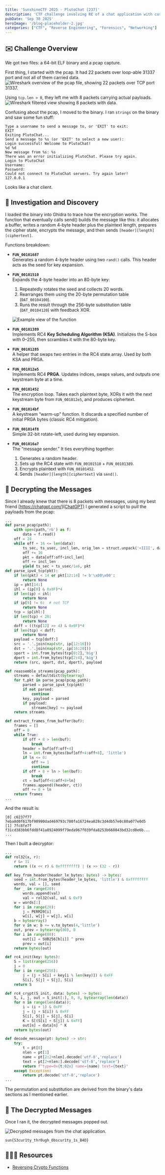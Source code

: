 ```yaml
---
title: 'SunshineCTF 2025 - PlutoChat [237]'
description: 'CTF challenge involving RE of a chat application with custom encryption.'
pubDate: 'Sep 30 2025'
heroImage: '/blog-placeholder-2.jpg'
categories: ["CTF", "Reverse Engineering", "Forensics", "Networking"]
---
```


## ✉️  Challenge Overview
We got two files: a 64-bit ELF binary and a pcap capture.

First thing, I started with the pcap. It had 22 packets over loop-able 31337 port and not all of them carried data. 
<img src="/assets/image/sunshine2025-pluto/22-packets.png" alt="Wireshark overview of the pcap file, showing 22 packets over TCP port 31337." />

Using `tcp.len > 0`, they left me with 8 packets carrying actual payloads.
<img src="/assets/image/sunshine2025-pluto/8-packets.png" alt="Wireshark filtered view showing 8 packets with data." />

Confusing about the pcap, I moved to the binary. I ran `strings` on the binary and saw some fun stuff:

```
Type a username to send a message to, or 'EXIT' to exit:
EXIT
Exiting PlutoChat...
Send a message to %s (or 'EXIT' to select a new user):
Login successful! Welcome to PlutoChat!
%d %d
New message from %s: %s
There was an error initializing PlutoChat. Please try again.
Login to PlutoChat
Username:
Password:
Could not connect to PlutoChat servers. Try again later!
127.0.0.1
```

Looks like a chat client.

## 🧠 Investigation and Discovery

I loaded the binary into Ghidra to trace how the encryption works. The function that eventually calls send() builds the message like this: it allocates a buffer, writes a random 4-byte header plus the plaintext length, prepares the cipher state, encrypts the message, and then sends `[header][length][ciphertext]`.

Functions breakdown:

- **`FUN_00101687`**  
  Generates a random 4-byte header using two `rand()` calls. This header acts as the seed for key expansion.  

- **`FUN_00101510`**  
  Expands the 4-byte header into an 80-byte key:  
  1. Repeatedly rotates the seed and collects 20 words.  
  2. Rearranges them using the 20-byte permutation table (`DAT_00104100`).  
  3. Runs the result through the 256-byte substitution table (`DAT_00104120`) with feedback XOR.  

  ![Example view of the function](/assets/image/sunshine2025-pluto/func-ghidra.png)  

- **`FUN_00101389`**  
  Implements RC4 **Key Scheduling Algorithm (KSA)**. Initializes the S-box with 0–255, then scrambles it with the 80-byte key.  

- **`FUN_00101285`**  
  A helper that swaps two entries in the RC4 state array. Used by both KSA and PRGA.  

- **`FUN_001012e5`**  
  Implements RC4 **PRGA**. Updates indices, swaps values, and outputs one keystream byte at a time.  

- **`FUN_00101452`**  
  The encryption loop. Takes each plaintext byte, XORs it with the next keystream byte from `FUN_001012e5`, and produces ciphertext.  

- **`FUN_001014bf`**  
  A keystream “warm-up” function. It discards a specified number of initial PRGA bytes (classic RC4 mitigation).  

- **`FUN_001014f8`**  
  Simple 32-bit rotate-left, used during key expansion.  

- **`FUN_001016a7`**  
  The “message sender.” It ties everything together:  
  1. Generates a random header.  
  2. Sets up the RC4 state with `FUN_00101510` + `FUN_00101389`.  
  3. Encrypts plaintext with `FUN_00101452`.  
  4. Sends `[header][length][ciphertext]` via `send()`.  


## 🔧 Decrypting the Messages

Since I already knew that there is 8 packets with messages, using my best friend [https://chatgpt.com/](ChatGPT) I generated a script to pull the payloads from the pcap:

```python
...
def parse_pcap(path):
    with open(path,'rb') as f:
        data = f.read()
    off = 24
    while off + 16 <= len(data):
        ts_sec, ts_usec, incl_len, orig_len = struct.unpack('<IIII', data[off:off+16])
        off += 16
        pkt = data[off:off+incl_len]
        off += incl_len
        yield ts_sec + ts_usec/1e6, pkt
def parse_ipv4_tcp(pkt):
    if len(pkt) < 14 or pkt[12:14] != b'\x08\x00':
        return None
    ip = pkt[14:]
    ihl = (ip[0] & 0x0F)*4
    if len(ip) < ihl:
        return None
    if ip[9] != 6:  # not TCP
        return None
    tcp = ip[ihl:]
    if len(tcp) < 20:
        return None
    doff = ((tcp[12] >> 4) & 0x0F)*4
    if len(tcp) < doff:
        return None
    payload = tcp[doff:]
    src = '.'.join(map(str, ip[12:16]))
    dst = '.'.join(map(str, ip[16:20]))
    sport = int.from_bytes(tcp[0:2],'big')
    dport = int.from_bytes(tcp[2:4],'big')
    return (src, sport, dst, dport), payload

def reassemble_streams(pcap_path):
    streams = defaultdict(bytearray)
    for t,pkt in parse_pcap(pcap_path):
        parsed = parse_ipv4_tcp(pkt)
        if not parsed:
            continue
        key, payload = parsed
        if payload:
            streams[key] += payload
    return streams

def extract_frames_from_buffer(buf):
    frames = []
    off = 0
    while True:
        if off + 8 > len(buf):
            break
        header = buf[off:off+4]
        ln = int.from_bytes(buf[off+4:off+8], 'little')
        if ln <= 0:
            off += 1
            continue
        if off + 8 + ln > len(buf):
            break
        ct = buf[off+8:off+8+ln]
        frames.append((header, ct))
        off += 8 + ln
    return frames
...
```

And the result is:
```
[0] c6237f77 7eba8d0f617bf90990dad469793c700fa16724ea028c3d4db57e0c80a077e0d5
[1] 7fc8fe7f f31cd383bb6fdd8f41a8924099f79eda967f039fda8253b668843bd32cd8e6b...
...
```

Then I built a decryptor:

```python
...
def rol32(x, r):
    r &= 31
    return ((x << r) & 0xffffffff) | (x >> (32 - r))

def key_from_header(header_le_bytes: bytes) -> bytes:
    seed = int.from_bytes(header_le_bytes, 'little') & 0xffffffff
    words, val = [], seed
    for _ in range(20):
        words.append(val)
        val = rol32(val, val & 0xF)
    w = words[:]
    for i in range(20):
        j = PERM20[i]
        w[i], w[j] = w[j], w[i]
    b = bytearray()
    for v in w: b += v.to_bytes(4,'little')
    out, prev = bytearray(80), 0
    for i in range(80):
        out[i] = SUB256[b[i]] ^ prev
        prev = out[i]
    return bytes(out)

def rc4_init(key: bytes):
    S = list(range(256))
    j = 0
    for i in range(256):
        j = (j + S[i] + key[i % len(key)]) & 0xFF
        S[i], S[j] = S[j], S[i]
    return S

def rc4_crypt(S_init, data: bytes) -> bytes:
    S, i, j, out = S_init[:], 0, 0, bytearray(len(data))
    for n in range(len(data)):
        i = (i + 1) & 0xFF
        j = (j + S[i]) & 0xFF
        S[i], S[j] = S[j], S[i]
        K = S[(S[i] + S[j]) & 0xFF]
        out[n] = data[n] ^ K
    return bytes(out)

def decode_message(pt: bytes) -> str:
    try:
        t = pt[0]
        nlen = pt[1]
        name = pt[2:2+nlen].decode('utf-8','replace')
        text = pt[2+nlen:].decode('utf-8','replace')
        return f"type=0x{t:02x} name={name} text={text}"
    except Exception:
        return pt.decode('utf-8','replace')
...
```

The permutation and substitution are derived from the binary's data sections as I mentioned earlier.

## 🎉 The Decrypted Messages

Once I ran it, the decrypted messages popped out.

<img src="/assets/image/sunshine2025-pluto/flag.png" alt="Decrypted messages from the chat application." />

```
sun{S3cur1ty_thr0ugh_Obscur1ty_1s_B4D}
```

## 🧙🏻‍♀️ Resources

- [Reversing Crypto Functions](https://goggleheadedhacker.com/blog/post/reversing-crypto-functions)